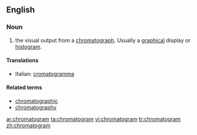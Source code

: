 ==English==

===Noun===
{{en-noun}}

# {{analytical chemistry}} the visual output from a [[chromatograph]]. Usually a [[graphical]] display or [[histogram]].

====Translations====
{{top}}
*Italian: [[cromatogramma]] {{m}}
{{mid}}

{{bottom}}

====Related terms====
*[[chromatographic]]
*[[chromatography]]

[[ar:chromatogram]]
[[ta:chromatogram]]
[[vi:chromatogram]]
[[tr:chromatogram]]
[[zh:chromatogram]]
